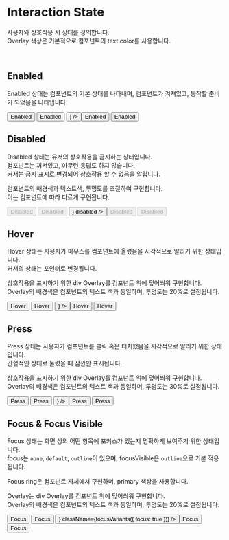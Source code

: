 


<Meta title="Token/InteractionState" />

<br />
<br />
<br />
<br />

# Interaction State

사용자와 상호작용 시 상태를 정의합니다.  
Overlay 색상은 기본적으로 컴포넌트의 text color를 사용합니다.

<br />

## Enabled

Enabled 상태는 컴포넌트의 기본 상태를 나타내며, 컴포넌트가 켜져있고, 동작할 준비가 되었음을 나타냅니다.

<Canvas withSource="none">
  <StoryWrapper>
    <Button variant="primary">Enabled</Button>
    <Button>Enabled</Button>
    <Button isIconButton label="활성 버튼" icon={<Icon icon="moon" />} />
    <Button variant="danger">Enabled</Button>
    <Button variant="text">Enabled</Button>
  </StoryWrapper>
</Canvas>

## Disabled

Disabled 상태는 유저의 상호작용을 금지하는 상태입니다.  
컴포넌트는 꺼져있고, 아무런 응답도 하지 않습니다.  
커서는 금지 표시로 변경되어 상호작용 할 수 없음을 알립니다.

컴포넌트의 배경색과 텍스트색, 투명도를 조절하여 구현합니다.  
이는 컴포넌트에 따라 다르게 구현됩니다.

<Canvas withSource="none">
  <StoryWrapper>
    <Button variant="primary" disabled>
      Disabled
    </Button>
    <Button disabled>Disabled</Button>
    <Button isIconButton label="비활성 버튼" icon={<Icon icon="moon" />} disabled />
    <Button variant="danger" disabled>
      Disabled
    </Button>
    <Button variant="text" disabled>
      Disabled
    </Button>
  </StoryWrapper>
</Canvas>

## Hover

Hover 상태는 사용자가 마우스를 컴포넌트에 올렸음을 시각적으로 알리기 위한 상태입니다.  
커서의 상태는 포인터로 변경됩니다.

상호작용을 표시하기 위한 div Overlay를 컴포넌트 위에 덮어씌워 구현합니다.  
Overlay의 배경색은 컴포넌트의 텍스트 색과 동일하며, 투명도는 20%로 설정됩니다.

<Canvas withSource="none">
  <Story
    storyName="Hover"
    name="Hover"
    parameters={{
      pseudo: {
        hover: true,
      },
    }}
  >
    <StoryWrapper>
      <Button variant="primary">Hover</Button>
      <Button>Hover</Button>
      <Button isIconButton label="Hover 버튼" icon={<Icon icon="moon" />} />
      <Button variant="danger">Hover</Button>
      <Button variant="text">Hover</Button>
    </StoryWrapper>
  </Story>
</Canvas>

## Press

Press 상태는 사용자가 컴포넌트를 클릭 혹은 터치했음을 시각적으로 알리기 위한 상태입니다.  
간혈적인 상태로 눌렀을 때 잠깐만 표시됩니다.

상호작용을 표시하기 위한 div Overlay를 컴포넌트 위에 덮어씌워 구현합니다.  
Overlay의 배경색은 컴포넌트의 텍스트 색과 동일하며, 투명도는 30%로 설정됩니다.

<Canvas withSource="none">
  <Story
    storyName="Press"
    name="Press"
    parameters={{
      pseudo: {
        active: true,
      },
    }}
  >
    <StoryWrapper>
      <Button variant="primary">Press</Button>
      <Button>Press</Button>
      <Button isIconButton label="Press 버튼" icon={<Icon icon="moon" />} />
      <Button variant="danger">Press</Button>
      <Button variant="text">Press</Button>
    </StoryWrapper>
  </Story>
</Canvas>

## Focus & Focus Visible

Focus 상태는 화면 상의 어떤 항목에 포커스가 있는지 명확하게 보여주기 위한 상태입니다.  
focus는 `none`, `default`, `outline`이 있으며, focusVisible은 `outline`으로 기본 적용됩니다.

Focus ring은 컴포넌트 자체에서 구현하며, primary 색상을 사용합니다.

Overlay는 div Overlay를 컴포넌트 위에 덮어씌워 구현합니다.  
Overlay의 배경색은 컴포넌트의 텍스트 색과 동일하며, 투명도는 20%로 설정됩니다.

<Canvas withSource="none">
  <Story
    storyName="Focus"
    name="Focus"
    parameters={{
      pseudo: {
        focusVisible: true,
      },
    }}
  >
    <StoryWrapper>
      <Button variant="primary" className={focusVariants({ focus: true })}>
        Focus
      </Button>
      <Button className={focusVariants({ focus: true })}>Focus</Button>
      <Button
        isIconButton
        label="focus 버튼"
        icon={<Icon icon="moon" />}
        className={focusVariants({ focus: true })}
      />
      <Button variant="danger" className={focusVariants({ focus: true })}>
        Focus
      </Button>
      <Button variant="text" className={focusVariants({ focus: true })}>
        Focus
      </Button>
    </StoryWrapper>
  </Story>
</Canvas>
